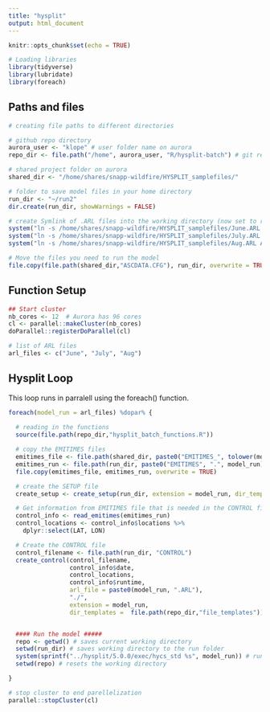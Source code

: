 ```yaml
---
title: "hysplit"
output: html_document
---
```


```r
knitr::opts_chunk$set(echo = TRUE)

# Loading libraries
library(tidyverse)
library(lubridate)
library(foreach)

```

## Paths and files

```r
# creating file paths to different directories

# github repo directory
aurora_user <- "klope" # user folder name on aurora
repo_dir <- file.path("/home", aurora_user, "R/hysplit-batch") # git repo directory

# shared project folder on aurora
shared_dir <- "/home/shares/snapp-wildfire/HYSPLIT_samplefiles/"

# folder to save model files in your home directory
run_dir <- "~/run2"
dir.create(run_dir, showWarnings = FALSE)

# create Symlink of .ARL files into the working directory (now set to run_dir folder)
system("ln -s /home/shares/snapp-wildfire/HYSPLIT_samplefiles/June.ARL June.ARL")
system("ln -s /home/shares/snapp-wildfire/HYSPLIT_samplefiles/July.ARL July.ARL")
system("ln -s /home/shares/snapp-wildfire/HYSPLIT_samplefiles/Aug.ARL Aug.ARL")

# Move the files you need to run the model
file.copy(file.path(shared_dir,"ASCDATA.CFG"), run_dir, overwrite = TRUE) # copying ASCDATA.CFG file from the shared project directory

```

## Function Setup

```r

## Start cluster
nb_cores <- 12  # Aurora has 96 cores
cl <- parallel::makeCluster(nb_cores)
doParallel::registerDoParallel(cl)

# list of ARL files
arl_files <- c("June", "July", "Aug")

```

## Hysplit Loop

This loop runs in parralell using the foreach() function.  

```r
foreach(model_run = arl_files) %dopar% {
  
  # reading in the functions
  source(file.path(repo_dir,"hysplit_batch_functions.R"))

  # copy the EMITIMES files
  emitimes_file <- file.path(shared_dir, paste0("EMITIMES_", tolower(model_run)))
  emitimes_run <- file.path(run_dir, paste0("EMITIMES", ".", model_run))
  file.copy(emitimes_file, emitimes_run, overwrite = TRUE)

  # create the SETUP file
  create_setup <- create_setup(run_dir, extension = model_run, dir_templates =  file.path(repo_dir,"file_templates"))

  # Get information from EMITIMES file that is needed in the CONTROL file
  control_info <- read_emitimes(emitimes_run)
  control_locations <- control_info$locations %>%
    dplyr::select(LAT, LON)

  # Create the CONTROL file
  control_filename <- file.path(run_dir, "CONTROL")
  create_control(control_filename,
                 control_info$date,
                 control_locations,
                 control_info$runtime,
                 arl_file = paste0(model_run, ".ARL"),
                 "./",
                 extension = model_run,
                 dir_templates =  file.path(repo_dir,"file_templates"))


  #### Run the model #####
  repo <- getwd() # saves current working directory
  setwd(run_dir) # saves working directory to the run folder
  system(sprintf("../hysplit/5.0.0/exec/hycs_std %s", model_run)) # runs the command line function for hysplit
  setwd(repo) # resets the working directory

}

# stop cluster to end parellelization
parallel::stopCluster(cl)

```

